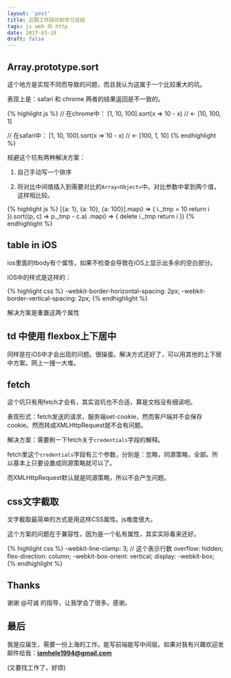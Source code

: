 ```yaml
---
layout: 'post'
title: 近期工作踩坑和学习总结
tags: js web 坑 http
date: 2017-03-18
draft: false
---
```


## Array.prototype.sort

这个地方是实现不同而导致的问题，而且我认为这属于一个比较重大的坑。

表现上是：safari 和 chrome 两者的结果返回是不一致的。

{% highlight js %}
// 在chrome中：
[1, 10, 100].sort(x => 10 - x)
// <- [10, 100, 1]

// 在safari中：
[1, 10, 100].sort(x => 10 - x)
// <- [100, 1, 10]
{% endhighlight %}

规避这个坑有两种解决方案：

1. 自己手动写一个排序

2. 将对比中间值插入到需要对比的`Array<Object>`中。对比参数中拿到两个值，这样相比较。

{% highlight js %}
[{a: 1}, {a: 10}, {a: 100}].map(i => {
    i._tmp = 10
    return i
}).sort((p, c) => p._tmp - c.a)
.map(i => {
    delete i._tmp
    return i
})
{% endhighlight %}

## table in iOS

ios里面的tbody有个属性，如果不检查会导致在iOS上显示出多余的空白部分。

iOS中的样式是这样的：

{% highlight css %}
-webkit-border-horizontal-spacing: 2px;
-webkit-border-vertical-spacing: 2px;
{% endhighlight %}

解决方案是重置这两个属性

## td 中使用 flexbox上下居中

同样是在iOS中才会出现的问题。很操蛋。解决方式还好了，可以用其他的上下居中方案。网上一搜一大堆。

## fetch

这个坑只有用fetch才会有，其实说坑也不合适，算是文档没有细读吧。

表现形式：fetch发送的请求，服务端set-cookie，然而客户端并不会保存cookie。然而转成XMLHttpRequest就不会有问题。

解决方案：需要刷一下fetch关于`credentials`字段的解释。

fetch里这个`credentials`字段有三个参数，分别是：忽略，同源策略，全部。所以基本上只要设置成同源策略就可以了。

而XMLHttpRequest默认就是同源策略，所以不会产生问题。

## css文字截取

文字截取最简单的方式是用这样CSS属性。js难度很大。

这个方案的问题在于兼容性，因为是一个私有属性，其实实际看来还好。

{% highlight css %}
-webkit-line-clamp: 3; // 这个表示行数
overflow: hidden;
flex-direction: column;
-webkit-box-orient: vertical;
display: -webkit-box;
{% endhighlight %}

## Thanks

谢谢 @可诚 的指导，让我学会了很多。感谢。

## 最后

我是应届生，需要一份上海的工作。能写前端能写中间层。如果对我有兴趣欢迎发邮件给我：**iamhele1994@gmail.com**

(又要找工作了，好烦)


